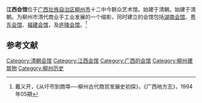 '''江西会馆'''位于[[广西壮族自治区|广西壮族自治区]][[柳州市|柳州市]]十二中今群众艺术馆。始建于清朝。始建于清朝。为柳州市清代商业手工业发展的一个缩影，同时建立的会馆包括[[柳州湖南会馆|湖南会馆]]、[[柳州粤东会馆|粤东会馆]]、[[柳州福建会馆|福建会馆]]，及[[庐陵会馆|庐陵会馆]]。<ref>戴义开，《从圩市到商埠──柳州古代商贸发展史初探》，《广西地方志》，1994年05期</ref>

== 参考文献 ==
{{reflist}}

{{柳州地标}}

[[Category:清朝会馆|Category:清朝会馆]]
[[Category:江西会馆|Category:江西会馆]]
[[Category:广西的会馆|Category:广西的会馆]]
[[Category:柳州建筑物|Category:柳州建筑物]]
[[Category:柳州历史|Category:柳州历史]]